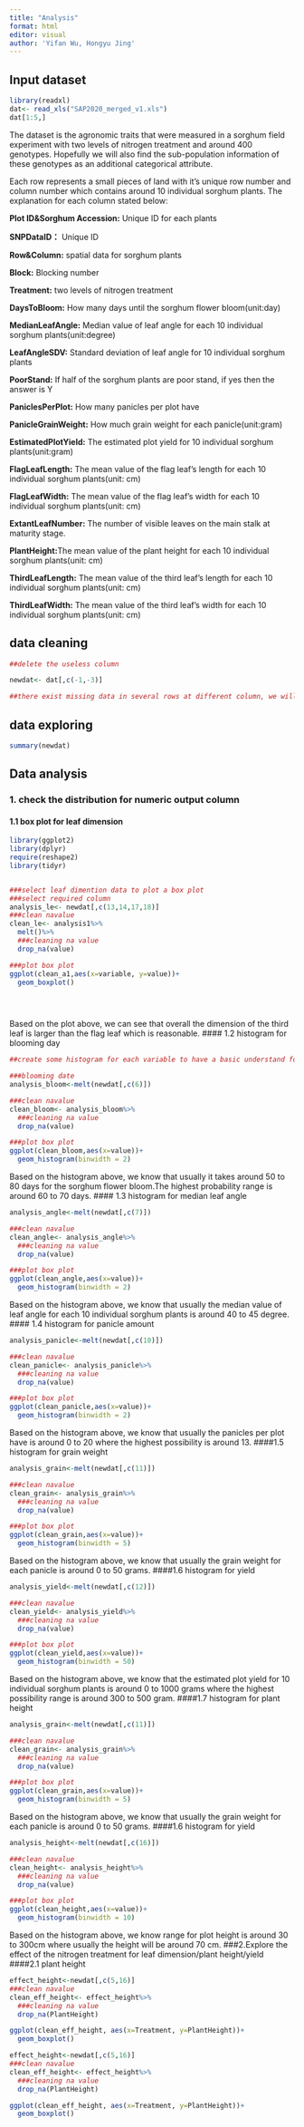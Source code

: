 ```yaml
---
title: "Analysis"
format: html
editor: visual
author: 'Yifan Wu, Hongyu Jing'
---
```


## Input dataset

```r
library(readxl)
dat<- read_xls("SAP2020_merged_v1.xls")
dat[1:5,]
```

The dataset is the agronomic traits that were measured in a sorghum field experiment with two levels of nitrogen treatment and around 400 genotypes. Hopefully we will also find the sub-population information of these genotypes as an additional categorical attribute.\

Each row represents a small pieces of land with it's unique row number and column number which contains around 10 individual sorghum plants. The explanation for each column stated below:\

**Plot ID&Sorghum Accession:** Unique ID for each plants\

**SNPDataID：** Unique ID\

**Row&Column:** spatial data for sorghum plants\

**Block:** Blocking number\

**Treatment:** two levels of nitrogen treatment\

**DaysToBloom:** How many days until the sorghum flower bloom(unit:day)\

**MedianLeafAngle:** Median value of leaf angle for each 10 individual sorghum plants(unit:degree)\

**LeafAngleSDV:** Standard deviation of leaf angle for 10 individual sorghum plants\

**PoorStand:** If half of the sorghum plants are poor stand, if yes then the answer is Y\

**PaniclesPerPlot:** How many panicles per plot have\

**PanicleGrainWeight:** How much grain weight for each panicle(unit:gram)\

**EstimatedPlotYield:** The estimated plot yield for 10 individual sorghum plants(unit:gram)\

**FlagLeafLength:** The mean value of the flag leaf's length for each 10 individual sorghum plants(unit: cm)\

**FlagLeafWidth:** The mean value of the flag leaf's width for each 10 individual sorghum plants(unit: cm)\

**ExtantLeafNumber:** The number of visible leaves on the main stalk at maturity stage.\

**PlantHeight:**The mean value of the plant height for each 10 individual sorghum plants(unit: cm)\

**ThirdLeafLength:** The mean value of the third leaf's length for each 10 individual sorghum plants(unit: cm)\

**ThirdLeafWidth:** The mean value of the third leaf's width for each 10 individual sorghum plants(unit: cm)\

## data cleaning

```r
##delete the useless column

newdat<- dat[,c(-1,-3)]

##there exist missing data in several rows at different column, we will rearrange it during analysis
```

## data exploring

```r
summary(newdat)
```
## Data analysis
### 1. check the distribution for numeric output column
#### 1.1 box plot for leaf dimension
```r
library(ggplot2)
library(dplyr)
require(reshape2)
library(tidyr)


###select leaf dimention data to plot a box plot
###select required column
analysis_le<- newdat[,c(13,14,17,18)]
###clean navalue
clean_le<- analysis1%>%
  melt()%>%
  ###cleaning na value
  drop_na(value)

###plot box plot
ggplot(clean_a1,aes(x=variable, y=value))+
  geom_boxplot()


  

```
Based on the plot above, we can see that overall the dimension of the third leaf is larger than the flag leaf which is reasonable.
#### 1.2 histogram for blooming day

```r
##create some histogram for each variable to have a basic understand for each variable

###blooming date
analysis_bloom<-melt(newdat[,c(6)])

###clean navalue
clean_bloom<- analysis_bloom%>%
  ###cleaning na value
  drop_na(value)

###plot box plot
ggplot(clean_bloom,aes(x=value))+
  geom_histogram(binwidth = 2)


```
Based on the histogram above, we know that usually it takes around 50 to 80 days for the sorghum flower bloom.The highest probability range is around 60 to 70 days.
#### 1.3 histogram for median leaf angle
```r

analysis_angle<-melt(newdat[,c(7)])

###clean navalue
clean_angle<- analysis_angle%>%
  ###cleaning na value
  drop_na(value)

###plot box plot
ggplot(clean_angle,aes(x=value))+
  geom_histogram(binwidth = 2)

```
Based on the histogram above, we know that usually the median value of leaf angle for each 10 individual sorghum plants is around 40 to 45 degree.
#### 1.4 histogram for panicle amount
```r

analysis_panicle<-melt(newdat[,c(10)])

###clean navalue
clean_panicle<- analysis_panicle%>%
  ###cleaning na value
  drop_na(value)

###plot box plot
ggplot(clean_panicle,aes(x=value))+
  geom_histogram(binwidth = 2)

```
Based on the histogram above, we know that usually the panicles per plot have is around 0 to 20 where the highest possibility is around 13.
####1.5 histogram for grain weight
```r

analysis_grain<-melt(newdat[,c(11)])

###clean navalue
clean_grain<- analysis_grain%>%
  ###cleaning na value
  drop_na(value)

###plot box plot
ggplot(clean_grain,aes(x=value))+
  geom_histogram(binwidth = 5)

```
Based on the histogram above, we know that usually the grain weight for each panicle is around 0 to 50 grams.
####1.6 histogram for yield
```r

analysis_yield<-melt(newdat[,c(12)])

###clean navalue
clean_yield<- analysis_yield%>%
  ###cleaning na value
  drop_na(value)

###plot box plot
ggplot(clean_yield,aes(x=value))+
  geom_histogram(binwidth = 50)

```

Based on the histogram above, we know that the estimated plot yield for 10 individual sorghum plants is around 0 to 1000 grams where the highest possibility range is around 300 to 500 gram.
####1.7 histogram for plant height
```r

analysis_grain<-melt(newdat[,c(11)])

###clean navalue
clean_grain<- analysis_grain%>%
  ###cleaning na value
  drop_na(value)

###plot box plot
ggplot(clean_grain,aes(x=value))+
  geom_histogram(binwidth = 5)

```
Based on the histogram above, we know that usually the grain weight for each panicle is around 0 to 50 grams.
####1.6 histogram for yield
```r

analysis_height<-melt(newdat[,c(16)])

###clean navalue
clean_height<- analysis_height%>%
  ###cleaning na value
  drop_na(value)

###plot box plot
ggplot(clean_height,aes(x=value))+
  geom_histogram(binwidth = 10)

```
Based on the histogram above, we know range for plot height is around 30 to 300cm where usually the height will be around 70 cm.
###2.Explore the effect of the nitrogen treatment for leaf dimension/plant height/yield
####2.1 plant height
```r
effect_height<-newdat[,c(5,16)]
###clean navalue
clean_eff_height<- effect_height%>%
  ###cleaning na value
  drop_na(PlantHeight)

ggplot(clean_eff_height, aes(x=Treatment, y=PlantHeight))+
  geom_boxplot()

```
```r
effect_height<-newdat[,c(5,16)]
###clean navalue
clean_eff_height<- effect_height%>%
  ###cleaning na value
  drop_na(PlantHeight)

ggplot(clean_eff_height, aes(x=Treatment, y=PlantHeight))+
  geom_boxplot()

```



